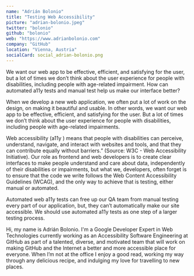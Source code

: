 ```yaml
---
name: "Adrián Bolonio"
title: "Testing Web Accessibility"
picture: "adrian-bolonio.jpeg"
twitter: "bolonio"
github: "bolonio"
web: "https://www.adrianbolonio.com"
company: "GitHub"
location: "Vienna, Austria"
socialCard: social_adrian-bolonio.png
---
```


<p>
  We want our web app to be effective, efficient, and satisfying for the user, but a lot of times we don’t think about
  the user experience for people with disabilities, including people with age-related impairment. How can automated a11y
  tests and manual test help us make our interface better?
</p>

<p>
  When we develop a new web application, we often put a lot of work on the design, on making it beautiful and usable.
  In other words, we want our web app to be effective, efficient, and satisfying for the user. But a lot of times we
   don’t think about the user experience for people with disabilities, including people with age-related impairments.
</p>

<p>
  Web accessibility (a11y ) means that people with disabilities can perceive, understand, navigate, and interact
  with websites and tools, and that they can contribute equally without barriers.” (Source: W3C - Web Accessibility Initiative).
  Our role as frontend and web developers is to create clear interfaces to make people understand and care about data,
  independently of their disabilities or impairments, but what we, developers, often forget is to ensure that the code
  we write follows the Web Content Accessibility Guidelines (WCAG), and the only way to achieve that is testing, either manual or automated.
</p>

<p>
  Automated web a11y tests can free up our QA team from manual testing every part of our application, but,
  they can’t automatically make our site accessible. We should use automated a11y tests as one step of a larger testing process.
</p>

<p>
  Hi, my name is Adrián Bolonio. I'm a Google Developer Expert in Web Technologies currently working as an Accessibility Software Engineering at GitHub 
  as part of a talented, diverse, and motivated team that will work on making GitHub and the Internet a better and more accessible place for everyone. 
  When I’m not at the office I enjoy a good read, working my way through any delicious recipe, and indulging my love for travelling to new places.
</p>
